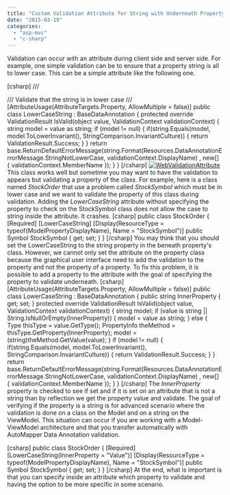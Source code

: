 ```yaml
---
title: "Custom Validation Attribute for String with Underneath Property Validation"
date: "2015-03-19"
categories: 
  - "asp-mvc"
  - "c-sharp"
---
```


Validation can occur with an attribute during client side and server side. For example, one simple validation can be to ensure that a property string is all to lower case. This can be a simple attribute like the following one.

\[csharp\] /// <summary> /// Validate that the string is in lower case /// </summary> \[AttributeUsage(AttributeTargets.Property, AllowMultiple = false)\] public class LowerCaseString : BaseDataAnnotation { protected override ValidationResult IsValid(object value, ValidationContext validationContext) { string model = value as string; if (model != null) { if(string.Equals(model, model.ToLowerInvariant(), StringComparison.InvariantCulture)) { return ValidationResult.Success; } } return base.ReturnDefaultErrorMessage(string.Format(Resources.DataAnnotationErrorMessage.StringNotLowerCase, validationContext.DisplayName) , new\[\] { validationContext.MemberName }); } } \[/csharp\] [![WebValidationAttribute](http://patrickdesjardins.com/blog/wp-content/uploads/2015/03/WebValidationAttribute-400x223.png)](http://patrickdesjardins.com/blog/custom-validation-attribute-for-string-with-underneat-property-validation/webvalidationattribute) This class works well but sometime you may want to have the validation to appears but validating a property of the class. For example, here is a class named _StockOrder_ that use a problem called _StockSymbol_ which must be in lower case and we want to validate the property of this class during validation. Adding the _LowerCaseString_ attribute without specifying the property to check on the StockSymbol class does not allow the case to string inside the attribute. It crashes. \[csharp\] public class StockOrder { \[Required\] \[LowerCaseString\] \[Display(ResourceType = typeof(ModelPropertyDisplayName), Name = "StockSymbol")\] public Symbol StockSymbol { get; set; } } \[/csharp\] You may think that you should set the LowerCaseString to the string property in the beneath property's class. However, we cannot only set the attribute on the property class because the graphical user interface need to add the validation to the property and not the property of a property. To fix this problem, it is possible to add a property to the attribute with the goal of specifying the property to validate underneath. \[csharp\] \[AttributeUsage(AttributeTargets.Property, AllowMultiple = false)\] public class LowerCaseString : BaseDataAnnotation { public string InnerProperty { get; set; } protected override ValidationResult IsValid(object value, ValidationContext validationContext) { string model; if (value is string || String.IsNullOrEmpty(InnerProperty)) { model = value as string; } else { Type thisType = value.GetType(); PropertyInfo theMethod = thisType.GetProperty(InnerProperty); model = (string)theMethod.GetValue(value); } if (model != null) { if(string.Equals(model, model.ToLowerInvariant(), StringComparison.InvariantCulture)) { return ValidationResult.Success; } } return base.ReturnDefaultErrorMessage(string.Format(Resources.DataAnnotationErrorMessage.StringNotLowerCase, validationContext.DisplayName) , new\[\] { validationContext.MemberName }); } } \[/csharp\] The _InnerProperty_ property is checked to see if set and if it is set on an attribute that is not a string than by reflection we get the property value and validate. The goal of verifying if the property is a string is for advanced scenario where the validation is done on a class on the Model and on a string on the ViewModel. This situation can occur if you are working with a Model-ViewModel architecture and that you transfer automatically with AutoMapper Data Annotation validation.

\[csharp\] public class StockOrder { \[Required\] \[LowerCaseString(InnerProperty = "Value")\] \[Display(ResourceType = typeof(ModelPropertyDisplayName), Name = "StockSymbol")\] public Symbol StockSymbol { get; set; } } \[/csharp\] At the end, what is important is that you can specify inside an attribute which property to validate and having the option to be more specific in some scenario.
